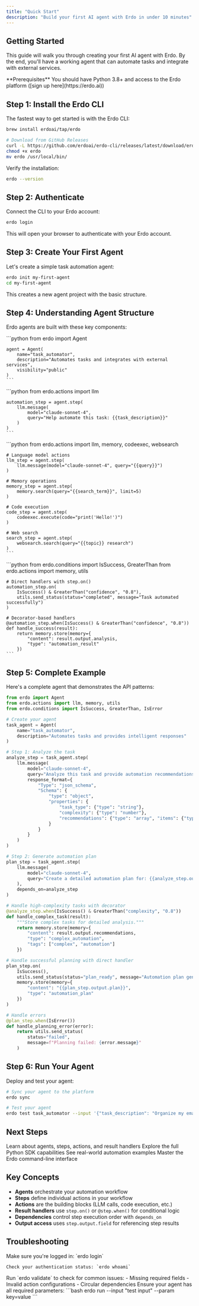 ```yaml
---
title: "Quick Start"
description: "Build your first AI agent with Erdo in under 10 minutes"
---
```


## Getting Started

This guide will walk you through creating your first AI agent with Erdo. By the end, you'll have a working agent that can automate tasks and integrate with external services.

<Info>
  **Prerequisites** You should have Python 3.8+ and access to the Erdo platform
  ([sign up here](https://erdo.ai))
</Info>

## Step 1: Install the Erdo CLI

The fastest way to get started is with the Erdo CLI:

<CodeGroup>

```bash Homebrew (Recommended)
brew install erdoai/tap/erdo
```

```bash Manual Download
# Download from GitHub Releases
curl -L https://github.com/erdoai/erdo-cli/releases/latest/download/erdo-darwin-amd64 -o erdo
chmod +x erdo
mv erdo /usr/local/bin/
```

</CodeGroup>

Verify the installation:

```bash
erdo --version
```

## Step 2: Authenticate

Connect the CLI to your Erdo account:

```bash
erdo login
```

This will open your browser to authenticate with your Erdo account.

## Step 3: Create Your First Agent

Let's create a simple task automation agent:

```bash
erdo init my-first-agent
cd my-first-agent
```

This creates a new agent project with the basic structure.

## Step 4: Understanding Agent Structure

Erdo agents are built with these key components:

<AccordionGroup>
  <Accordion title="Agents - The Main Orchestrator">
    ```python
    from erdo import Agent

    agent = Agent(
        name="task_automator",
        description="Automates tasks and integrates with external services",
        visibility="public"
    )
    ```

  </Accordion>

  <Accordion title="Steps - Individual Actions">
    ```python
    from erdo.actions import llm

    automation_step = agent.step(
        llm.message(
            model="claude-sonnet-4",
            query="Help automate this task: {{task_description}}"
        )
    )
    ```

  </Accordion>

  <Accordion title="Actions - The Building Blocks">
    ```python
    from erdo.actions import llm, memory, codeexec, websearch

    # Language model actions
    llm_step = agent.step(
        llm.message(model="claude-sonnet-4", query="{{query}}")
    )

    # Memory operations
    memory_step = agent.step(
        memory.search(query="{{search_term}}", limit=5)
    )

    # Code execution
    code_step = agent.step(
        codeexec.execute(code="print('Hello!')")
    )

    # Web search
    search_step = agent.step(
        websearch.search(query="{{topic}} research")
    )
    ```

  </Accordion>

  <Accordion title="Result Handlers">
    ```python
    from erdo.conditions import IsSuccess, GreaterThan
    from erdo.actions import memory, utils

    # Direct handlers with step.on()
    automation_step.on(
        IsSuccess() & GreaterThan("confidence", "0.8"),
        utils.send_status(status="completed", message="Task automated successfully")
    )

    # Decorator-based handlers
    @automation_step.when(IsSuccess() & GreaterThan("confidence", "0.8"))
    def handle_success(result):
        return memory.store(memory={
            "content": result.output.analysis,
            "type": "automation_result"
        })
    ```

  </Accordion>
</AccordionGroup>

## Step 5: Complete Example

Here's a complete agent that demonstrates the API patterns:

```python
from erdo import Agent
from erdo.actions import llm, memory, utils
from erdo.conditions import IsSuccess, GreaterThan, IsError

# Create your agent
task_agent = Agent(
    name="task_automator",
    description="Automates tasks and provides intelligent responses"
)

# Step 1: Analyze the task
analyze_step = task_agent.step(
    llm.message(
        model="claude-sonnet-4",
        query="Analyze this task and provide automation recommendations: {{task_description}}",
        response_format={
            "Type": "json_schema",
            "Schema": {
                "type": "object",
                "properties": {
                    "task_type": {"type": "string"},
                    "complexity": {"type": "number"},
                    "recommendations": {"type": "array", "items": {"type": "string"}}
                }
            }
        }
    )
)

# Step 2: Generate automation plan
plan_step = task_agent.step(
    llm.message(
        model="claude-sonnet-4",
        query="Create a detailed automation plan for: {{analyze_step.output.recommendations}}"
    ),
    depends_on=analyze_step
)

# Handle high-complexity tasks with decorator
@analyze_step.when(IsSuccess() & GreaterThan("complexity", "0.8"))
def handle_complex_task(result):
    """Store complex tasks for detailed analysis."""
    return memory.store(memory={
        "content": result.output.recommendations,
        "type": "complex_automation",
        "tags": ["complex", "automation"]
    })

# Handle successful planning with direct handler
plan_step.on(
    IsSuccess(),
    utils.send_status(status="plan_ready", message="Automation plan generated successfully"),
    memory.store(memory={
        "content": "{{plan_step.output.plan}}",
        "type": "automation_plan"
    })
)

# Handle errors
@plan_step.when(IsError())
def handle_planning_error(error):
    return utils.send_status(
        status="failed",
        message=f"Planning failed: {error.message}"
    )
```

## Step 6: Run Your Agent

Deploy and test your agent:

```bash
# Sync your agent to the platform
erdo sync

# Test your agent
erdo test task_automator --input '{"task_description": "Organize my email inbox"}'
```

## Next Steps

<CardGroup cols={2}>
  <Card title="Core Concepts" icon="book" href="/concepts/overview">
    Learn about agents, steps, actions, and result handlers
  </Card>
  <Card title="SDK Reference" icon="code" href="/sdk/overview">
    Explore the full Python SDK capabilities
  </Card>
  <Card title="Examples" icon="lightbulb" href="/examples/business-automation">
    See real-world automation examples
  </Card>
  <Card title="CLI Tools" icon="terminal" href="/cli/overview">
    Master the Erdo command-line interface
  </Card>
</CardGroup>

## Key Concepts

- **Agents** orchestrate your automation workflow
- **Steps** define individual actions in your workflow
- **Actions** are the building blocks (LLM calls, code execution, etc.)
- **Result handlers** use `step.on()` or `@step.when()` for conditional logic
- **Dependencies** control step execution order with `depends_on`
- **Output access** uses `step.output.field` for referencing step results

## Troubleshooting

<AccordionGroup>
  <Accordion title="Authentication issues">
    Make sure you're logged in: `erdo login`

    Check your authentication status: `erdo whoami`

  </Accordion>

  <Accordion title="Agent validation errors">
    Run `erdo validate` to check for common issues:
    - Missing required fields
    - Invalid action configurations
    - Circular dependencies

  </Accordion>

  <Accordion title="Local testing issues">
    Ensure your agent has all required parameters:
    ```bash
    erdo run --input "test input" --param key=value
    ```

  </Accordion>
</AccordionGroup>

